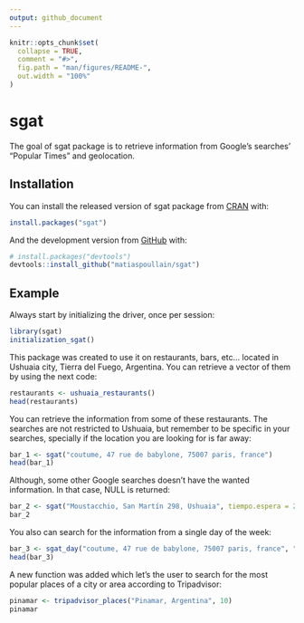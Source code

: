```yaml
---
output: github_document
---
```


<!-- README.md is generated from README.Rmd. Please edit that file -->

```r
knitr::opts_chunk$set(
  collapse = TRUE,
  comment = "#>",
  fig.path = "man/figures/README-",
  out.width = "100%"
)
```

# sgat

<!-- badges: start -->
<!-- badges: end -->

The goal of sgat package is to retrieve information from Google's searches' "Popular Times" and geolocation.

## Installation

You can install the released version of sgat package from [CRAN](https://CRAN.R-project.org) with:

``` r
install.packages("sgat")
```

And the development version from [GitHub](https://github.com/) with:

``` r
# install.packages("devtools")
devtools::install_github("matiaspoullain/sgat")
```
## Example

Always start by initializing the driver, once per session:

```r
library(sgat)
initialization_sgat()
```

This package was created to use it on restaurants, bars, etc... located in Ushuaia city, Tierra del Fuego, Argentina. You can retrieve a vector of them by using the next code:

```r
restaurants <- ushuaia_restaurants()
head(restaurants)
```

You can retrieve the information from some of these restaurants. The searches are not restricted to Ushuaia, but remember to be specific in your searches, specially if the location you are looking for is far away:

```r
bar_1 <- sgat("coutume, 47 rue de babylone, 75007 paris, france")
head(bar_1)
```
Although, some other Google searches doesn't have the wanted information. In that case, NULL is returned:

```r
bar_2 <- sgat("Moustacchio, San Martín 298, Ushuaia", tiempo.espera = 20)
bar_2
```

You also can search for the information from a single day of the week:

```r
bar_3 <- sgat_day("coutume, 47 rue de babylone, 75007 paris, france", "martes")
head(bar_3)
```

A new function was added which let's the user to search for the most popular places of a city or area according to Tripadvisor:

```r
pinamar <- tripadvisor_places("Pinamar, Argentina", 10)
pinamar
```
